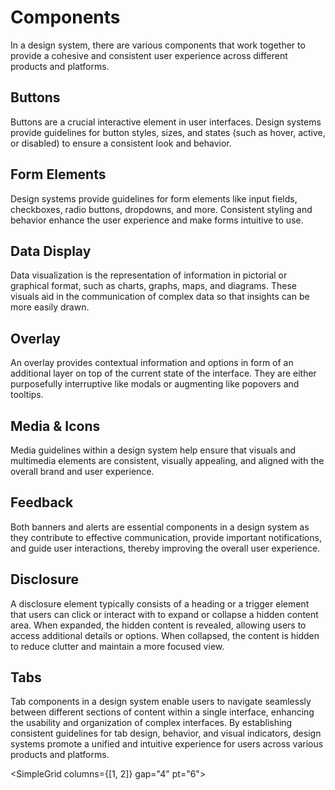 # Components


In a design system, there are various components that work together to provide a cohesive and consistent user experience across different products and platforms.

## Buttons

Buttons are a crucial interactive element in user interfaces. Design systems provide guidelines for button styles, sizes, and states (such as hover, active, or disabled) to ensure a consistent look and behavior.

## Form Elements

Design systems provide guidelines for form elements like input fields, checkboxes, radio buttons, dropdowns, and more. Consistent styling and behavior enhance the user experience and make forms intuitive to use.

## Data Display

Data visualization is the representation of information in pictorial or graphical format, such as charts, graphs, maps, and diagrams. These visuals aid in the communication of complex data so that insights can be more easily drawn.

## Overlay

An overlay provides contextual information and options in form of an additional layer on top of the current state of the interface. They are either purposefully interruptive like modals or augmenting like popovers and tooltips.

## Media & Icons

Media guidelines within a design system help ensure that visuals and multimedia elements are consistent, visually appealing, and aligned with the overall brand and user experience.

## Feedback

Both banners and alerts are essential components in a design system as they contribute to effective communication, provide important notifications, and guide user interactions, thereby improving the overall user experience.

## Disclosure

A disclosure element typically consists of a heading or a trigger element that users can click or interact with to expand or collapse a hidden content area. When expanded, the hidden content is revealed, allowing users to access additional details or options. When collapsed, the content is hidden to reduce clutter and maintain a more focused view.

## Tabs

Tab components in a design system enable users to navigate seamlessly between different sections of content within a single interface, enhancing the usability and organization of complex interfaces. By establishing consistent guidelines for tab design, behavior, and visual indicators, design systems promote a unified and intuitive experience for users across various products and platforms.

<SimpleGrid columns={[1, 2]} gap="4" pt="6">
  <LinkCard heading="Theme" description="Visual styles and properties" link="/design/theme" />
  <LinkCard heading="Design System" description="A collection of reusable components" link="/design/design-system" />
</SimpleGrid>